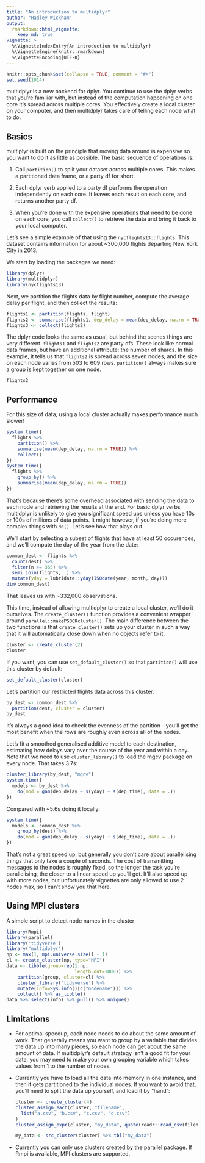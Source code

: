 ```yaml
---
title: "An introduction to multidplyr"
author: "Hadley Wickham"
output: 
  rmarkdown::html_vignette:
    keep_md: true
vignette: >
  %\VignetteIndexEntry{An introduction to multidplyr}
  %\VignetteEngine{knitr::rmarkdown}
  %\VignetteEncoding{UTF-8}
---
```


```r
knitr::opts_chunk$set(collapse = TRUE, comment = "#>")
set.seed(1014)
```

multidplyr is a new backend for dplyr. You continue to use the dplyr verbs that you're familiar with, but instead of the computation happening on one core it's spread across multiple cores. You effectively create a local cluster on your computer, and then multidplyr takes care of telling each node what to do.

## Basics

multiplyr is built on the principle that moving data around is expensive so you want to do it as little as possible. The basic sequence of operations is:

1. Call `partition()` to split your dataset across multiple cores.
   This makes a partitioned data frame, or a party df for short.
   
1. Each dplyr verb applied to a party df performs the operation independently
   on each core. It leaves each result on each core, and returns another
   party df.
   
1. When you're done with the expensive operations that need to be 
   done on each core, you call `collect()` to retrieve the data and 
   bring it back to your local computer.
  
Let's see a simple example of that using the `nycflights13::flights`. This dataset contains information for about ~300,000 flights departing New York City in 2013.

We start by loading the packages we need:

```r
library(dplyr)
library(multidplyr)
library(nycflights13)
```
  
Next, we partition the flights data by flight number, compute the average delay per flight, and then collect the results:

```r
flights1 <- partition(flights, flight)
flights2 <- summarise(flights1, dep_delay = mean(dep_delay, na.rm = TRUE))
flights3 <- collect(flights2)
```

The dplyr code looks the same as usual, but behind the scenes things are very different. `flights1` and `flights2` are party dfs. These look like normal data frames, but have an additional attribute: the number of shards. In this example, it tells us that `flights2` is spread across seven nodes, and the size on each node varies from 503 to 609 rows. `partition()` always makes sure a group is kept together on one node.

```r
flights2
```

## Performance

For this size of data, using a local cluster actually makes performance much slower!

```r
system.time({
  flights %>% 
    partition() %>%
    summarise(mean(dep_delay, na.rm = TRUE)) %>% 
    collect()
})
system.time({
  flights %>% 
    group_by() %>%
    summarise(mean(dep_delay, na.rm = TRUE))
})
```

That's because there's some overhead associated with sending the data to each node and retrieving the results at the end. For basic dplyr verbs, multidplyr is unlikely to give you significant speed ups unless you have 10s or 100s of millions of data points. It might however, if you're doing more complex things with `do()`. Let's see how that plays out.

We'll start by selecting a subset of flights that have at least 50 occurences, and we'll compute the day of the year from the date:

```r
common_dest <- flights %>%
  count(dest) %>%
  filter(n >= 365) %>%
  semi_join(flights, .) %>% 
  mutate(yday = lubridate::yday(ISOdate(year, month, day)))
dim(common_dest)
```

That leaves us with ~332,000 observations. 

This time, instead of allowing multidplyr to create a local cluster, we'll do it ourselves. The `create_cluster()` function provides a convenient wrapper around `parallel::makePSOCKcluster()`. The main difference between the two functions is that `create_cluster()` sets up your cluster in such a way that it will automatically close down when no objects refer to it.

```r
cluster <- create_cluster(2)
cluster
```

If you want, you can use `set_default_cluster()` so that `partition()` will use this cluster by default:

```r
set_default_cluster(cluster)
```

Let's partition our restricted flights data across this cluster:

```r
by_dest <- common_dest %>% 
  partition(dest, cluster = cluster)
by_dest
```

It's always a good idea to check the evenness of the partition - you'll get the most benefit when the rows are roughly even across all of the nodes.

Let's fit a smoothed generalised additive model to each destination, estimating how delays vary over the course of the year and within a day. Note that we need to use `cluster_library()` to load the mgcv package on every node. That takes 3.7s:

```r
cluster_library(by_dest, "mgcv")
system.time({
  models <- by_dest %>% 
    do(mod = gam(dep_delay ~ s(yday) + s(dep_time), data = .))
})
```

Compared with ~5.6s doing it locally:

```r
system.time({
  models <- common_dest %>% 
    group_by(dest) %>% 
    do(mod = gam(dep_delay ~ s(yday) + s(dep_time), data = .))
})
```

That's not a great speed up, but generally you don't care about parallelising things that only take a couple of seconds. The cost of transmitting messages to the nodes is roughly fixed, so the longer the task you're parallelising, the closer to a linear speed up you'll get.  It'll also speed up with more nodes, but unfortunately vignettes are only allowed to use 2 nodes max, so I can't show you that here.

## Using MPI clusters

A simple script to detect node names in the cluster

```r
library(Rmpi)
library(parallel)
library('tidyverse')
library("multidplyr")
np <- max(1, mpi.universe.size() - 1)
cl <- create_cluster(np, type="MPI")
data <- tibble(group=rep(1:np,
                         length.out=1000)) %>%
    partition(group, cluster=cl) %>%
    cluster_library('tidyverse') %>%
    mutate(info=Sys.info()[c("nodename")]) %>%
    collect() %>% as_tibble()
data %>% select(info) %>% pull() %>% unique()
```

## Limitations

*   For optimal speedup, each node needs to do about the same amount of
    work. That generally means you want to group by a variable that
    divides the data up into many pieces, so each node can get about the
    same amount of data. If multidplyr's default strategy isn't a good
    fit for your data, you may need to make your own grouping variable
    which takes values from 1 to the number of nodes.

*   Currently you have to load all the data into memory in one instance, and
    then it gets partitioned to the individual nodes. If you want to avoid 
    that, you'll need to split the data up yourself, and load it by "hand":

    ```r
    cluster <- create_cluster(4)
    cluster_assign_each(cluster, "filename",
      list("a.csv", "b.csv", "c.csv", "d.csv")
    )
    cluster_assign_expr(cluster, "my_data", quote(readr::read_csv(filename)))
    
    my_data <- src_cluster(cluster) %>% tbl("my_data")
    ```

*   Currently you can only use clusters created by the parallel package.
    If Rmpi is available, MPI clusters are supported.
    
